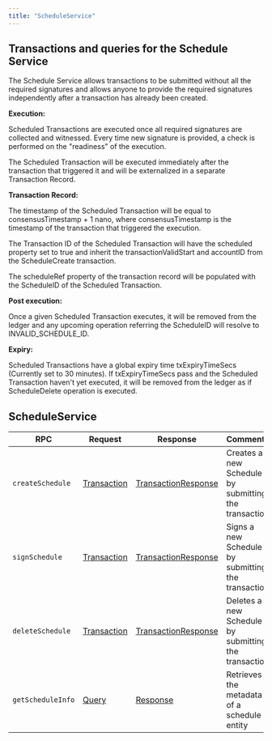 ---
title: "ScheduleService"
---


## Transactions and queries for the Schedule Service

The Schedule Service allows transactions to be submitted without all the required signatures and allows anyone to provide the required signatures independently after a transaction has already been created.

**Execution:**

Scheduled Transactions are executed once all required signatures are collected and witnessed. Every time new signature is provided, a check is performed on the "readiness" of the execution.

The Scheduled Transaction will be executed immediately after the transaction that triggered it and will be externalized in a separate Transaction Record.

**Transaction Record:**

The timestamp of the Scheduled Transaction will be equal to consensusTimestamp + 1 nano, where consensusTimestamp is the timestamp of the transaction that triggered the execution.

The Transaction ID of the Scheduled Transaction will have the scheduled property set to true and inherit the transactionValidStart and accountID from the ScheduleCreate transaction.

The scheduleRef property of the transaction record will be populated with the ScheduleID of the Scheduled Transaction.

**Post execution:**

Once a given Scheduled Transaction executes, it will be removed from the ledger and any upcoming operation referring the ScheduleID will resolve to INVALID\_SCHEDULE\_ID.

**Expiry:**

Scheduled Transactions have a global expiry time txExpiryTimeSecs (Currently set to 30 minutes). If txExpiryTimeSecs pass and the Scheduled Transaction haven't yet executed, it will be removed from the ledger as if ScheduleDelete operation is executed.

## ScheduleService

| RPC               | Request                                                                                          | Response                                                                                                         | Comments                                             |
| ----------------- | ------------------------------------------------------------------------------------------------ | ---------------------------------------------------------------------------------------------------------------- | ---------------------------------------------------- |
| `createSchedule`  | [Transaction](/hedera/sdks-and-apis/hedera-api/miscellaneous/transaction) | [TransactionResponse](/hedera/sdks-and-apis/hedera-api/miscellaneous/transactionresponse) | Creates a new Schedule by submitting the transaction |
| `signSchedule`    | [Transaction](/hedera/sdks-and-apis/hedera-api/miscellaneous/transaction) | [TransactionResponse](/hedera/sdks-and-apis/hedera-api/miscellaneous/transactionresponse) | Signs a new Schedule by submitting the transaction   |
| `deleteSchedule`  | [Transaction](/hedera/sdks-and-apis/hedera-api/miscellaneous/transaction) | [TransactionResponse](/hedera/sdks-and-apis/hedera-api/miscellaneous/transactionresponse) | Deletes a new Schedule by submitting the transaction |
| `getScheduleInfo` | [Query](/hedera/sdks-and-apis/hedera-api/miscellaneous/query)             | [Response](/hedera/sdks-and-apis/hedera-api/miscellaneous/response)                       | Retrieves the metadata of a schedule entity          |
